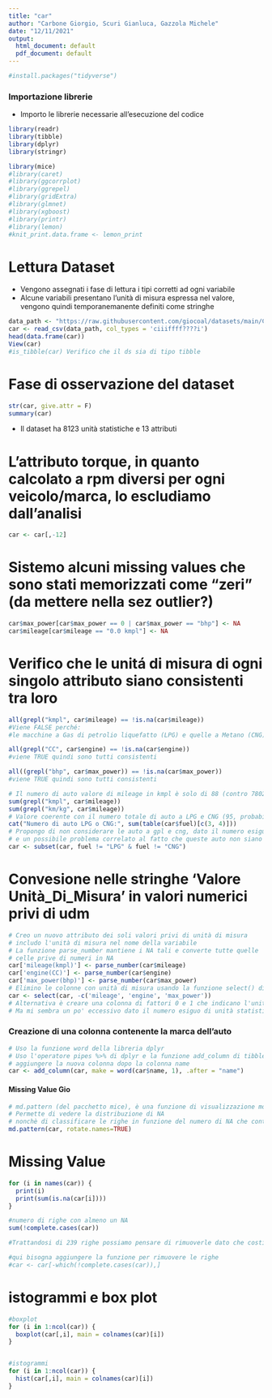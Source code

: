 ```yaml
---
title: "car"
author: "Carbone Giorgio, Scuri Gianluca, Gazzola Michele"
date: "12/11/2021"
output:
  html_document: default
  pdf_document: default
---
```


``` r
#install.packages("tidyverse")

```
### Importazione librerie
- Importo le librerie necessarie all'esecuzione del codice
```r
library(readr)
library(tibble)
library(dplyr)
library(stringr)

library(mice)
#library(caret)
#library(ggcorrplot)
#library(ggrepel)
#library(gridExtra)
#library(glmnet)
#library(xgboost)
#library(printr)
#library(lemon)
#knit_print.data.frame <- lemon_print
```

# Lettura Dataset
- Vengono assegnati i fase di lettura i tipi corretti ad ogni variabile
- Alcune variabili presentano l'unità di misura espressa nel valore, vengono
quindi temporanemanente definiti come stringhe
```r
data_path <- "https://raw.githubusercontent.com/giocoal/datasets/main/Car%20details%20v3.csv"
car <- read_csv(data_path, col_types = 'ciiiffff????i')
head(data.frame(car))
View(car)
#is_tibble(car) Verifico che il ds sia di tipo tibble
```

# Fase di osservazione del dataset
``` r
str(car, give.attr = F)
summary(car)
```
- Il dataset ha 8123 unità statistiche e 13 attributi


# L'attributo torque, in quanto calcolato a rpm diversi per ogni veicolo/marca, lo escludiamo dall'analisi
```r
car <- car[,-12]
```

# Sistemo alcuni missing values che sono stati memorizzati come "zeri" (da mettere nella sez outlier?)
```r
car$max_power[car$max_power == 0 | car$max_power == "bhp"] <- NA
car$mileage[car$mileage == "0.0 kmpl"] <- NA
```


# Verifico che le unitá di misura di ogni singolo attributo siano consistenti tra loro
```r
all(grepl("kmpl", car$mileage) == !is.na(car$mileage))
#Viene FALSE perché:
#le macchine a Gas di petrolio liquefatto (LPG) e quelle a Metano (CNG) misurano il mileage in km/kg

all(grepl("CC", car$engine) == !is.na(car$engine))
#viene TRUE quindi sono tutti consistenti

all((grepl("bhp", car$max_power)) == !is.na(car$max_power))
#viene TRUE quindi sono tutti consistenti
```
``` r
# Il numero di auto valore di mileage in kmpl è solo di 88 (contro 7802)
sum(grepl("kmpl", car$mileage))
sum(grepl("km/kg", car$mileage))
# Valore coerente con il numero totale di auto a LPG e CNG (95, probabilmente la differenza sono na)
cat("Numero di auto LPG o CNG:", sum(table(car$fuel)[c(3, 4)]))
# Propongo di non considerare le auto a gpl e cng, dato il numero esiguo di unità statistiche
# e un possibile problema correlato al fatto che queste auto non siano sufficientemente rappresentate
car <- subset(car, fuel != "LPG" & fuel != "CNG")
```
# Convesione nelle stringhe 'Valore Unità_Di_Misura' in valori numerici privi di udm
```r
# Creo un nuovo attributo dei soli valori privi di unità di misura
# includo l'unità di misura nel nome della variabile
# La funzione parse_number mantiene i NA tali e converte tutte quelle
# celle prive di numeri in NA
car['mileage(kmpl)'] <- parse_number(car$mileage)
car['engine(CC)'] <- parse_number(car$engine)
car['max_power(bhp)'] <- parse_number(car$max_power)
# Elimino le colonne con unità di misura usando la funzione select() di dplyr
car <- select(car, -c('mileage', 'engine', 'max_power'))
# Alternativa è creare una colonna di fattori 0 e 1 che indicano l'unità di misura
# Ma mi sembra un po' eccessivo dato il numero esiguo di unità statistiche
```
### Creazione di una colonna contenente la marca dell'auto
```r
# Uso la funzione word della libreria dplyr
# Uso l'operatore pipes %>% di dplyr e la funzione add_column di tibble per 
# aggiungere la nuova colonna dopo la colonna name
car <- add_column(car, make = word(car$name, 1), .after = "name")

```

#### Missing Value Gio
```r
# md.pattern (del pacchetto mice), è una funzione di visualizzazione molto utile
# Permette di vedere la distribuzione di NA 
# nonchè di classificare le righe in funzione del numero di NA che contengono
md.pattern(car, rotate.names=TRUE)
```
# Missing Value
``` r
for (i in names(car)) {
  print(i)
  print(sum(is.na(car[i])))
}

#numero di righe con almeno un NA
sum(!complete.cases(car))

#Trattandosi di 239 righe possiamo pensare di rimuoverle dato che costituiscono circa il 3% del dataset

#qui bisogna aggiungere la funzione per rimuovere le righe
#car <- car[-which(!complete.cases(car)),]
```
# istogrammi e box plot
``` r
#boxplot
for (i in 1:ncol(car)) {
  boxplot(car[,i], main = colnames(car)[i])
}


#istogrammi
for (i in 1:ncol(car)) {
  hist(car[,i], main = colnames(car)[i])
}
```
